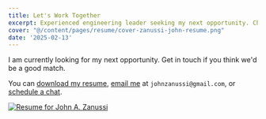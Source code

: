 ```yaml
---
title: Let's Work Together
excerpt: Experienced engineering leader seeking my next opportunity. Check out my resume and get in touch if you think we'd be a great fit
cover: "@/content/pages/resume/cover-zanussi-john-resume.png"
date: '2025-02-13'
---
```


I am currently looking for my next opportunity. Get in touch if you think we'd be a good match.

You can <a href="/_Zanussi-John-Resume.pdf" target="_blank">download my resume</a>, <a href="mailto:johnzanussi@gmail.com">email me</a> at <span style="user-select: all;">`johnzanussi@gmail.com`</span>, or [schedule a chat](https://calendly.com/johnzanussi/30-min).

[![Resume for John A. Zanussi](@/content/pages/resume/_Zanussi-John-Resume.png)](/_Zanussi-John-Resume.pdf)


